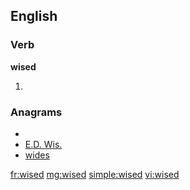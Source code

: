 ==English==

===Verb===
'''wised'''

# {{past of|[[wise]]}}

===Anagrams===
* {{alphagram|deisw}}
* [[E.D. Wis.#English|E.D. Wis.]]
* [[wides#English|wides]]

[[fr:wised]]
[[mg:wised]]
[[simple:wised]]
[[vi:wised]]